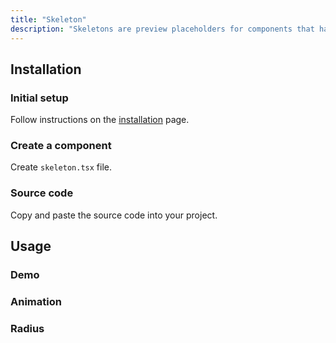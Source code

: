 ```yaml
---
title: "Skeleton"
description: "Skeletons are preview placeholders for components that haven't loaded yet, reducing load-time frustration."
---
```


## Installation

<Steps>

### Initial setup

Follow instructions on the [installation](/docs/overview/installation) page.

### Create a component

Create `skeleton.tsx` file.

### Source code

Copy and paste the source code into your project.

</Steps>

## Usage

### Demo

<ComponentPreview slug="skeleton/demo" />

### Animation

<ComponentPreview slug="skeleton/animation" />

### Radius

<ComponentPreview slug="skeleton/radius" />
